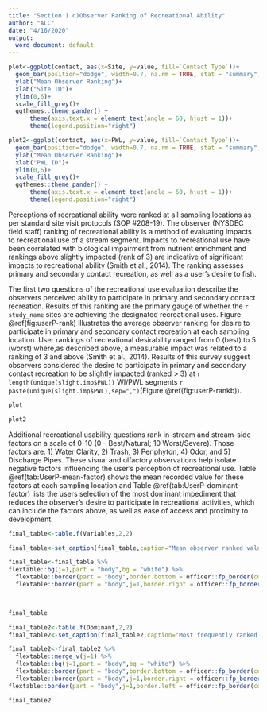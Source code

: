 ```yaml
---
title: "Section 1 d)Observer Ranking of Recreational Ability"
author: "ALC"
date: "4/16/2020"
output:
  word_document: default
---
```



```r

plot<-ggplot(contact, aes(x=Site, y=value, fill=`Contact Type`))+
  geom_bar(position="dodge", width=0.7, na.rm = TRUE, stat = "summary", fun= "mean")+
  ylab("Mean Observer Ranking")+
  xlab("Site ID")+
  ylim(0,6)+
  scale_fill_grey()+
  ggthemes::theme_pander() +
      theme(axis.text.x = element_text(angle = 60, hjust = 1))+
      theme(legend.position="right")

plot2<-ggplot(contact, aes(x=PWL, y=value, fill=`Contact Type`))+
  geom_bar(position="dodge", width=0.7, na.rm = TRUE, stat = "summary", fun= "mean")+
  ylab("Mean Observer Ranking")+
  xlab("PWL ID")+
  ylim(0,6)+
  scale_fill_grey()+
  ggthemes::theme_pander() +
      theme(axis.text.x = element_text(angle = 60, hjust = 1))+
      theme(legend.position="right")


```
Perceptions of recreational ability were ranked at all sampling locations as per standard site visit protocols (SOP #208-19). The observer (NYSDEC field staff) ranking of recreational ability is a method of evaluating impacts to recreational use of a stream segment. Impacts to recreational use have been correlated with biological impairment from nutrient enrichment and rankings above slightly impacted (rank of 3) are indicative of significant impacts to recreational ability (Smith et al., 2014). The ranking assesses primary and secondary contact recreation, as well as a user’s desire to fish.

The first two questions of the recreational use evaluation describe the observers perceived ability to participate in primary and secondary contact recreation. Results of this ranking are the primary gauge of whether the `r study_name` sites are achieving the designated recreational uses. Figure \@ref(fig:userP-rank) illustrates the average observer ranking for desire to participate in primary and secondary contact recreation at each sampling location. User rankings of recreational desirability ranged from 0 (best) to 5 (worst) where,as described above, a measurable impact was related to a ranking of 3 and above (Smith et al., 2014). Results of this survey suggest observers considered the desire to participate in primary and secondary contact recreation to be slightly impacted (ranked > 3) at `r length(unique(slight.imp$PWL))`  WI/PWL segments `r paste(unique(slight.imp$PWL),sep=",")`(Figure \@ref(fig:userP-rankb)).

```r
plot
```

```r
plot2
```
\newpage

Additional recreational usability questions rank in-stream and stream-side factors on a scale of 0-10 (0 – Best/Natural; 10 Worst/Severe). Those factors are: 1) Water Clarity, 2) Trash, 3) Periphyton, 4) Odor, and 5) Discharge Pipes. These visual and olfactory observations help isolate negative factors influencing the user’s perception of recreational use. Table \@ref(tab:UserP-mean-factor) shows the mean recorded value for these factors at each sampling location and Table \@ref(tab:UserP-dominant-factor) lists the users selection of the most dominant impediment that reduces the observer’s desire to participate in  recreational activities, which can include the factors above, as well as ease of access and proximity to development.

```r
final_table<-table.f(Variables,2,2)

final_table<-set_caption(final_table,caption="Mean observer ranked value for factors influencing desire to participate in primary and secondary contact recreation. Factors were ranked on a 10 scale (0 – Best/Natural; 10 Worst/Severe) according to perceived impact on a location. Ranking of recreational ability was performed for all locations during each site visit",style="Table Caption",autonum = run_autonum(seq_id = "tab",prop=officer::fp_text_lite(bold = FALSE)))

final_table<-final_table %>% 
flextable::bg(j=1,part = "body",bg = "white") %>% 
  flextable::border(part = "body",border.bottom = officer::fp_border(color="grey")) %>% 
  flextable::border(part = "body",j=1,border.right = officer::fp_border(color = "grey"))
  


final_table
```

\newpage


```r
final_table2<-table.f(Dominant,2,2) 
final_table2<-set_caption(final_table2,caption="Most frequently ranked factor influencing observer desire to participate in primary and secondary contact recreation. Factors influencing desire to recreate were ranked and a primary factor influencing the desire to participate in primary and secondary contact recreation was chosen during each site visit. Column values represent the factor selected most frequently at each site.",style="Table Caption",autonum = run_autonum(seq_id = "tab",prop=officer::fp_text_lite(bold = FALSE)))

final_table2<-final_table2 %>% 
  flextable::merge_v(j=1) %>% 
  flextable::bg(j=1,part = "body",bg = "white") %>% 
  flextable::border(part = "body",border.bottom = officer::fp_border(color="grey")) %>% 
  flextable::border(part = "body",j=1,border.right = officer::fp_border(color = "grey")) %>% 
flextable::border(part = "body",j=1,border.left = officer::fp_border(color = "grey"))

final_table2
```


